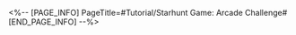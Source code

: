 <%-- [PAGE_INFO]
PageTitle=#Tutorial/Starhunt Game: Arcade Challenge#
[END_PAGE_INFO] --%>
{{Tutorial
|sort      = 800201
|title     = Starhunt Game: Arcade Challenge
|subtitle  = 
|type      = 
|about     = 
|image1    = Tutorial Starhunt Game Arcade Challenge 1.png{{subst:void|<!--$UPLOAD:<<SpriteOutput/TutorialPic/TutorialPage_800211.png>-<Tutorial Starhunt Game Arcade Challenge 1.png>-<Tutorial Files>>-->}}
|text1     = During the {{Color|h|nobold=1|Starhunt Game}} event, complete the Arcade Challenge to receive {{Color|h|nobold=1|Always Smiling}}, which is used to exchange for rewards such as {{Color|h|nobold=1|Superimposition}} materials in the event shop.
|image2    = Tutorial Starhunt Game Arcade Challenge 2.png{{subst:void|<!--$UPLOAD:<<SpriteOutput/TutorialPic/TutorialPage_800212.png>-<Tutorial Starhunt Game Arcade Challenge 2.png>-<Tutorial Files>>-->}}
|text2     = Follow the signs to find the {{Color|h|nobold=1|hidden graffitis}} and interact with them to receive the corresponding rewards.
|image3    = Tutorial Starhunt Game Arcade Challenge 3.png{{subst:void|<!--$UPLOAD:<<SpriteOutput/TutorialPic/TutorialPage_800213.png>-<Tutorial Starhunt Game Arcade Challenge 3.png>-<Tutorial Files>>-->}}
|text3     = Follow the signs to find the {{Color|h|nobold=1|photo subjects}} and interact with them to receive the corresponding rewards.
|image4    = Tutorial Starhunt Game Arcade Challenge 4.png{{subst:void|<!--$UPLOAD:<<SpriteOutput/TutorialPic/TutorialPage_800214.png>-<Tutorial Starhunt Game Arcade Challenge 4.png>-<Tutorial Files>>-->}}
|text4     = During the {{Color|h|nobold=1|Starhunt Game}} event, complete {{Color|h|nobold=1|Sealed Sectors}} at designated difficulties to receive extra rewards.
}}
